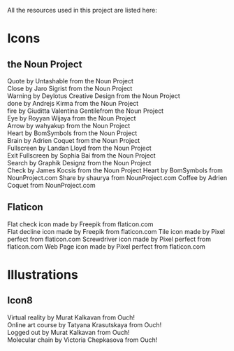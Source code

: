 All the resources used in this project are listed here:

# Icons

## the Noun Project

Quote by Untashable from the Noun Project  
Close by Jaro Sigrist from the Noun Project  
Warning by Deylotus Creative Design from the Noun Project  
done by Andrejs Kirma from the Noun Project  
fire by Giuditta Valentina Gentilefrom the Noun Project  
Eye by Royyan Wijaya from the Noun Project  
Arrow by wahyakup from the Noun Project  
Heart by BomSymbols from the Noun Project  
Brain by Adrien Coquet from the Noun Project  
Fullscreen by Landan Lloyd from the Noun Project  
Exit Fullscreen by Sophia Bai from the Noun Project  
Search by Graphik Designz from the Noun Project  
Check by James Kocsis from the Noun Project
Heart by BomSymbols from NounProject.com
Share by shaurya from NounProject.com
Coffee by Adrien Coquet from NounProject.com

## Flaticon

Flat check icon made by Freepik from flaticon.com  
Flat decline icon made by Freepik from flaticon.com
Tile icon made by Pixel perfect from flaticon.com
Screwdriver icon made by Pixel perfect from flaticon.com
Web Page icon made by Pixel perfect from flaticon.com

# Illustrations

## Icon8

Virtual reality by Murat Kalkavan from Ouch!  
Online art course by Tatyana Krasutskaya from Ouch!  
Logged out by Murat Kalkavan from Ouch!  
Molecular chain by Victoria Chepkasova from Ouch!
